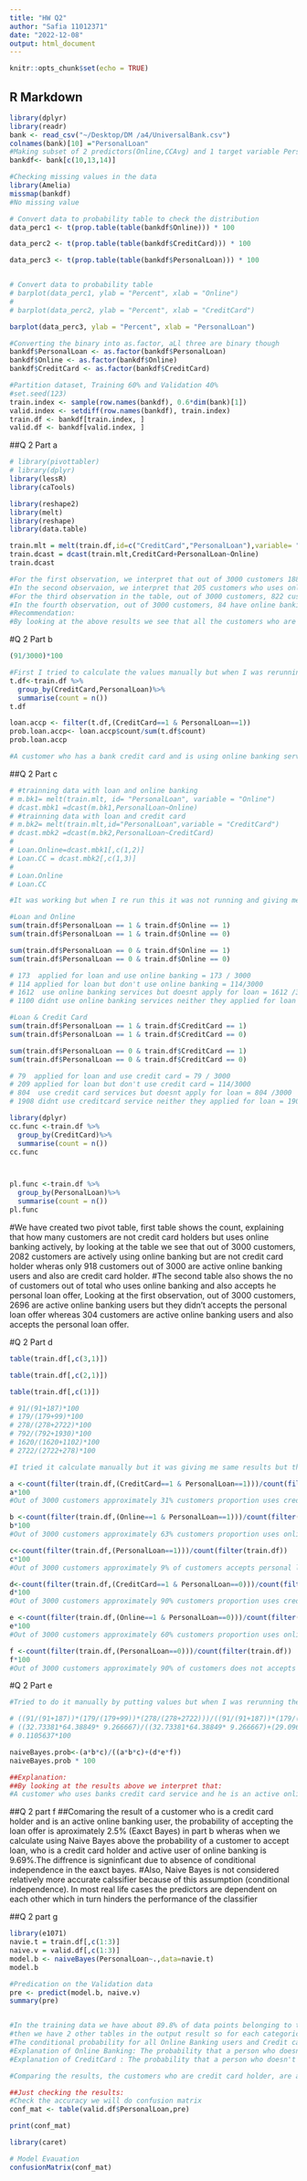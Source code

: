 ```yaml
---
title: "HW Q2"
author: "Safia 11012371"
date: "2022-12-08"
output: html_document
---
```


```r
knitr::opts_chunk$set(echo = TRUE)
```

## R Markdown

```r
library(dplyr)
library(readr)
bank <- read_csv("~/Desktop/DM /a4/UniversalBank.csv")
colnames(bank)[10] ="PersonalLoan"
#Making subset of 2 predictors(Online,CCAvg) and 1 target variable Personal Loan
bankdf<- bank[c(10,13,14)]

#Checking missing values in the data 
library(Amelia)
missmap(bankdf)
#No missing value 

# Convert data to probability table to check the distribution 
data_perc1 <- t(prop.table(table(bankdf$Online))) * 100 

data_perc2 <- t(prop.table(table(bankdf$CreditCard))) * 100 

data_perc3 <- t(prop.table(table(bankdf$PersonalLoan))) * 100 


# Convert data to probability table
# barplot(data_perc1, ylab = "Percent", xlab = "Online") 
# 
# barplot(data_perc2, ylab = "Percent", xlab = "CreditCard") 

barplot(data_perc3, ylab = "Percent", xlab = "PersonalLoan") 

```
```r
#Converting the binary into as.factor, aLl three are binary though 
bankdf$PersonalLoan <- as.factor(bankdf$PersonalLoan)
bankdf$Online <- as.factor(bankdf$Online)
bankdf$CreditCard <- as.factor(bankdf$CreditCard)
```



```r
#Partition dataset, Training 60% and Validation 40%
#set.seed(123)
train.index <- sample(row.names(bankdf), 0.6*dim(bank)[1])  
valid.index <- setdiff(row.names(bankdf), train.index) 
train.df <- bankdf[train.index, ]
valid.df <- bankdf[valid.index, ]
```

##Q 2 Part a 
```r
# library(pivottabler)
# library(dplyr)
library(lessR)
library(caTools)
```


```r
library(reshape2)
library(melt)
library(reshape)
library(data.table)

train.mlt = melt(train.df,id=c("CreditCard","PersonalLoan"),variable= "Online")
train.dcast = dcast(train.mlt,CreditCard+PersonalLoan~Online)
train.dcast

#For the first observation, we interpret that out of 3000 customers 1889 uses online banking but have no credit card and doesn't accept personal loan offer. 
#In the second observaion, we interpret that 205 customers who uses online banking but do not have credit card, accepts the personal loan offer.
#For the third observation in the table, out of 3000 customers, 822 customers uses online banking and credit card but do not accept the personal loan offer.
#In the fourth observation, out of 3000 customers, 84 have online banking ,uses credit card service and accepts the loan offer as well.
#Recommendation:
#By looking at the above results we see that all the customers who are using online banking, mose of them do not uses credit card service and didn't accept the personal loan offer aswell.So the marketing campaign should be designed in such a way that it caters to the needs of the customers and attract them to accept the loan offer. If our goal is to target masses than we should consider the people who don't have credit card and personal loan. Also the eople who already have accepted the personal loan we have to see other characteristics as well to make decision rather than just these 2 predictors.But if we want to do niche target marketing then we should also consider peole who are credit card holders and the campaign should be designed in such a way that it attracts them and register the message and get high personal loan offers acceptors.

```
 

#Q 2 Part b

```r
(91/3000)*100
```



```r
#First I tried to calculate the values manually but when I was rerunning the value changes, by using dplyr and group by function I calculated below.
t.df<-train.df %>%
  group_by(CreditCard,PersonalLoan)%>%
  summarise(count = n())
t.df

loan.accp <- filter(t.df,(CreditCard==1 & PersonalLoan==1))
prob.loan.accp<- loan.accp$count/sum(t.df$count)
prob.loan.accp

#A customer who has a bank credit card and is using online banking service , will have 0.026 probability that this customer will accept the offer. So looking at the probability it is ver low so it is not a wise decision that customers with such characteristics should be targeted in the campaign or we can also say that there is a very less probability that customers with these characteristics will be our potential customers.

```

##Q 2 Part c
```r
# #trainning data with loan and online banking
# m.bk1= melt(train.mlt, id= "PersonalLoan", variable = "Online")
# dcast.mbk1 =dcast(m.bk1,PersonalLoan~Online)
# #trainning data with loan and credit card
# m.bk2= melt(train.mlt,id="PersonalLoan",variable = "CreditCard")
# dcast.mbk2 =dcast(m.bk2,PersonalLoan~CreditCard)
# 
# Loan.Online=dcast.mbk1[,c(1,2)]
# Loan.CC = dcast.mbk2[,c(1,3)]
# 
# Loan.Online
# Loan.CC

#It was working but when I re run this it was not running and giving me error then I used dplyr and group by function to attempt c part.
```

```r
#Loan and Online 
sum(train.df$PersonalLoan == 1 & train.df$Online == 1)
sum(train.df$PersonalLoan == 1 & train.df$Online == 0)

sum(train.df$PersonalLoan == 0 & train.df$Online == 1)
sum(train.df$PersonalLoan == 0 & train.df$Online == 0)

# 173  applied for loan and use online banking = 173 / 3000
# 114 applied for loan but don't use online banking = 114/3000
# 1612  use online banking services but doesnt apply for loan = 1612 /3000
# 1100 didnt use online banking services neither they applied for loan = 1100 /3000

#Loan & Credit Card
sum(train.df$PersonalLoan == 1 & train.df$CreditCard == 1)
sum(train.df$PersonalLoan == 1 & train.df$CreditCard == 0)

sum(train.df$PersonalLoan == 0 & train.df$CreditCard == 1)
sum(train.df$PersonalLoan == 0 & train.df$CreditCard == 0)

# 79  applied for loan and use credit card = 79 / 3000
# 209 applied for loan but don't use credit card = 114/3000
# 804  use credit card services but doesnt apply for loan = 804 /3000
# 1908 didnt use creditcard service neither they applied for loan = 1908 /3000


```


```r
library(dplyr)
cc.func <-train.df %>%
  group_by(CreditCard)%>%
  summarise(count = n())
cc.func



pl.func <-train.df %>%
  group_by(PersonalLoan)%>%
  summarise(count = n())
pl.func 
```
#We have created two pivot table, first table shows the count, explaining that how many customers are not credit card holders but uses online banking actively, by looking at the table we see that out of 3000 customers, 2082 customers are actively using online banking but are not credit card holder wheras only 918 customers out of 3000 are active online banking users and also are credit card holder.
#The second table also shows the no of customers out of total who uses online banking and also accepts he personal loan offer, Looking at the first observation, out of 3000 customers, 2696 are active online banking users but they didn't accepts the personal loan offer whereas 304 customers are active online banking users and also accepts the personal loan offer.

#Q 2 Part d
```r
table(train.df[,c(3,1)])
```


```r
table(train.df[,c(2,1)])
```
```r
table(train.df[,c(1)])
```

```r
# 91/(91+187)*100
# 179/(179+99)*100
# 278/(278+2722)*100
# 792/(792+1930)*100
# 1620/(1620+1102)*100
# 2722/(2722+278)*100
```

```r
#I tried it calculate manually but it was giving me same results but the above results were changing every time I rerun so that's why I calculated using function again.

a <-count(filter(train.df,(CreditCard==1 & PersonalLoan==1)))/count(filter(train.df,PersonalLoan==1))
a*100
#Out of 3000 customers approximately 31% customers proportion uses credit card service and accepts personal loan offer.

b <-count(filter(train.df,(Online==1 & PersonalLoan==1)))/count(filter(train.df,(PersonalLoan==1)))
b*100
#Out of 3000 customers approximately 63% customers proportion uses online banking service and accepts personal loan offer.

c<-count(filter(train.df,(PersonalLoan==1)))/count(filter(train.df))
c*100
#Out of 3000 customers approximately 9% of customers accepts personal loan offer.

d<-count(filter(train.df,(CreditCard==1 & PersonalLoan==0)))/count(filter(train.df, PersonalLoan ==0))
d*100
#Out of 3000 customers approximately 90% customers proportion uses credit card  service but doesn't accepts personal loan offer.

e <-count(filter(train.df,(Online==1 & PersonalLoan==0)))/count(filter(train.df, PersonalLoan ==0))
e*100
#Out of 3000 customers approximately 60% customers proportion uses online banking service but doesn't accepts personal loan offer.

f <-count(filter(train.df,(PersonalLoan==0)))/count(filter(train.df))
f*100
#Out of 3000 customers approximately 90% of customers does not accepts personal loan offer.
```
#Q 2 Part e
```r
#Tried to do it manually by putting values but when I was rerunning the values were slightly changing so I calculated later with a function below, also it helps me recheck my answers 

# ((91/(91+187))*(179/(179+99))*(278/(278+2722)))/((91/(91+187))*(179/(179+99))*(278/(278+2722)))+((792/(792+1930))*(1620/(1620+1102))*(2722/(2722+278)))
# ((32.73381*64.38849* 9.266667)/((32.73381*64.38849* 9.266667)+(29.09625*59.51506*90.73333)))
# 0.1105637*100
```

```r
naiveBayes.prob<-(a*b*c)/((a*b*c)+(d*e*f))
naiveBayes.prob * 100 

##Explanation: 
##By looking at the results above we interpret that:
#A customer who uses banks credit card service and he is an active online banking service user has a probability of 0.1384 that this customer will accept the offer. So looking at the probability it is low so it is not a wise decision that customers with such characteristics should be targeted in the campaign to offer loan but when we compare with the above  results calculated the probability customer who has a bank credit card and is using online banking service , will have 0.026 probability that this customer will accept the offer but with above calculation the probability increases to 0.1038 i.e 10%, So comparing the both results we say that the naive Bayes probability has increased and we can consider it.
```

##Q 2 part f 
##Comaring the result of a customer who is a credit card holder and is an active online banking user, the probability of accepting the loan offer is aproximately 2.5% (Eaxct Bayes) in part b wheras when we calculate using Naive Bayes above the probability of a customer to accept loan, who is a credit card holder and active user of online banking is 9.69%.The diffrence is signinficant due to absence of conditional independence in the eaxct bayes.
#Also, Naive Bayes is not considered relatively more accurate calssifier because of this assumption (conditional independence). In most real life cases the predictors are dependent on each other which in turn hinders the performance of the classifier 

##Q 2 part g

```r
library(e1071)
navie.t = train.df[,c(1:3)]
naive.v = valid.df[,c(1:3)]
model.b <- naiveBayes(PersonalLoan~.,data=navie.t)
model.b 

#Predication on the Validation data
pre <- predict(model.b, naive.v)
summary(pre)


#In the training data we have about 89.8% of data points belonging to the category where the offer acceptance of personal loan is 0, means customer will not accept the loan and 10.13% data points belonging to the category where acceptance of loan offer is 1 , means customer will accept the loan offer.
#then we have 2 other tables in the output result so for each categorical variable in the data set like ONLINE and Credit Card we get the probabilities.
#The conditional probability for all Online Banking users and Credit card holders created is calculated by the model separately and probabilities are calculated for them that indicate the distribution of the data.
#Explanation of Online Banking: The probability that a person who doesn't uses online banking, given that he did not accept the personal loan offer so that probability is 0.595 similarly that the probability of a person who uses online banking, given that he did accept the personal loan offer so that the probability is 0.4797.
#Explanation of CreditCard : The probability that a person who doesn't uses credit card service, given that he did not accept the personal loan offer so that probability is 0.6973 similarly that the probability of a person is a credit card holder, given that he did accept the personal loan offer ,the probability is 0.3355.

#Comparing the results, the customers who are credit card holder, are active online banking users have the probability of accepting the personal loan offer is 0.09 whereas in the above part e and in g we get the 0.09633 probability of accepting the offer, both of them are very similar so there is no signinfant difference and we should bring other factors in consideration to choose between both or else choose any of these.
```
```r

##Just checking the results:
#Check the accuracy we will do confusion matrix 
conf_mat <- table(valid.df$PersonalLoan,pre) 

print(conf_mat) 

library(caret)

# Model Evauation 
confusionMatrix(conf_mat) 
```

